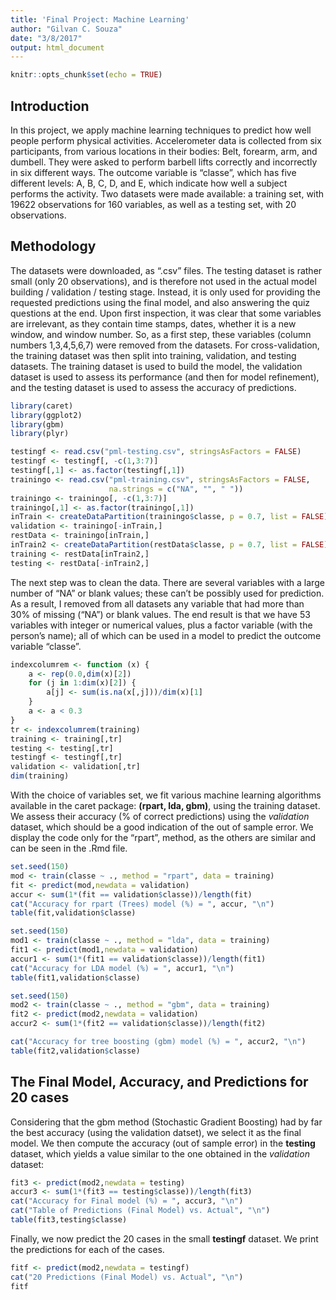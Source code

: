 ```yaml
---
title: 'Final Project: Machine Learning'
author: "Gilvan C. Souza"
date: "3/8/2017"
output: html_document
---
```


```r
knitr::opts_chunk$set(echo = TRUE)
```

## Introduction

In this project, we apply machine learning techniques to predict how well people perform physical activities. Accelerometer data is collected from six participants, from various locations in their bodies: Belt, forearm, arm, and dumbell.  They were asked to perform barbell lifts correctly and incorrectly in six different ways.  The outcome variable is "classe", which has five different levels: A, B, C, D, and E, which indicate how well a subject performs the activity. Two datasets were made available: a training set, with 19622 observations for 160 variables, as well as a testing set, with 20 observations.  

## Methodology

The datasets were downloaded, as ".csv" files.  The testing dataset is rather small (only 20 observations), and is therefore not used in the actual model building / validation / testing stage.  Instead, it is only used for providing the requested predictions using the final model, and also answering the quiz questions at the end.  Upon first inspection, it was clear that some variables are irrelevant, as they contain time stamps, dates, whether it is a new window, and window number.  So, as a first step, these variables (column numbers 1,3,4,5,6,7) were removed from the datasets. For cross-validation, the training dataset was then split into training, validation, and testing datasets.  The training dataset is used to build the model, the validation dataset is used to assess its performance (and then for model refinement), and the testing dataset is used to assess the accuracy of predictions.     

```r
library(caret)
library(ggplot2)
library(gbm)
library(plyr)
```
```r
testingf <- read.csv("pml-testing.csv", stringsAsFactors = FALSE)
testingf <- testingf[, -c(1,3:7)]
testingf[,1] <- as.factor(testingf[,1])
trainingo <- read.csv("pml-training.csv", stringsAsFactors = FALSE,
                      na.strings = c("NA", "", " "))
trainingo <- trainingo[, -c(1,3:7)]
trainingo[,1] <- as.factor(trainingo[,1])
inTrain <- createDataPartition(trainingo$classe, p = 0.7, list = FALSE)
validation <- trainingo[-inTrain,]
restData <- trainingo[inTrain,]
inTrain2 <- createDataPartition(restData$classe, p = 0.7, list = FALSE)
training <- restData[inTrain2,]
testing <- restData[-inTrain2,]
```

The next step was to clean the data.  There are several variables with a large number of "NA" or blank values; these can't be possibly used for prediction.  As a result, I removed from all datasets any variable that had more than 30\% of missing ("NA") or blank values.  The end result is that we have 53 variables with integer or numerical values, plus a factor variable (with the person's name); all of which can be used in a model to predict the outcome variable "classe".   

```r
indexcolumrem <- function (x) {
    a <- rep(0.0,dim(x)[2])
    for (j in 1:dim(x)[2]) {
        a[j] <- sum(is.na(x[,j]))/dim(x)[1]
    }
    a <- a < 0.3
}
tr <- indexcolumrem(training)
training <- training[,tr]
testing <- testing[,tr]
testingf <- testingf[,tr]
validation <- validation[,tr]
dim(training)
```

With the choice of variables set, we fit various machine learning algorithms available in the caret package: **(rpart, lda, gbm)**, using the training dataset. We assess their accuracy (\% of correct predictions) using the *validation* dataset, which should be a good indication of the out of sample error. We display the code only for the "rpart", method, as the others are similar and can be seen in the .Rmd file.     

```r
set.seed(150)
mod <- train(classe ~ ., method = "rpart", data = training)
fit <- predict(mod,newdata = validation)
accur <- sum(1*(fit == validation$classe))/length(fit)
cat("Accuracy for rpart (Trees) model (%) = ", accur, "\n")
table(fit,validation$classe)
```
```r
set.seed(150)
mod1 <- train(classe ~ ., method = "lda", data = training)
fit1 <- predict(mod1,newdata = validation)
accur1 <- sum(1*(fit1 == validation$classe))/length(fit1)
cat("Accuracy for LDA model (%) = ", accur1, "\n")
table(fit1,validation$classe)
```
```r
set.seed(150)
mod2 <- train(classe ~ ., method = "gbm", data = training)
fit2 <- predict(mod2,newdata = validation)
accur2 <- sum(1*(fit2 == validation$classe))/length(fit2)
```
```r
cat("Accuracy for tree boosting (gbm) model (%) = ", accur2, "\n")
table(fit2,validation$classe)
```

## The Final Model, Accuracy, and Predictions for 20 cases

Considering that the gbm method (Stochastic Gradient Boosting) had by far the best accuracy (using the validation datset), we select it as the final model. We then compute the accuracy (out of sample error) in the **testing** dataset, which yields a value similar to the one obtained in the *validation* dataset:  

```r
fit3 <- predict(mod2,newdata = testing)
accur3 <- sum(1*(fit3 == testing$classe))/length(fit3)
cat("Accuracy for Final model (%) = ", accur3, "\n")
cat("Table of Predictions (Final Model) vs. Actual", "\n")
table(fit3,testing$classe)
```

Finally, we now predict the 20 cases in the small **testingf** dataset. We print the predictions for each of the cases.  

```r
fitf <- predict(mod2,newdata = testingf)
cat("20 Predictions (Final Model) vs. Actual", "\n")
fitf
```

